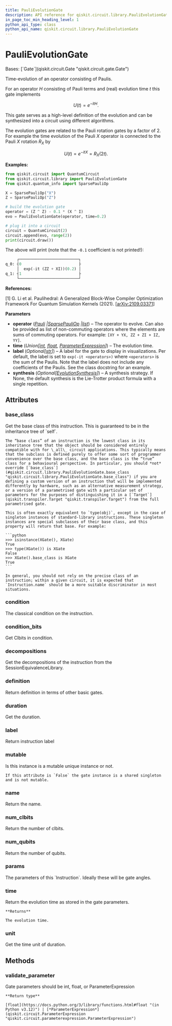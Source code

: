 ```yaml
---
title: PauliEvolutionGate
description: API reference for qiskit.circuit.library.PauliEvolutionGate
in_page_toc_min_heading_level: 1
python_api_type: class
python_api_name: qiskit.circuit.library.PauliEvolutionGate
---
```


# PauliEvolutionGate

<Class id="qiskit.circuit.library.PauliEvolutionGate" github="https://github.com/Qiskit/qiskit/tree/main/qiskit/circuit/library/pauli_evolution.py#L26-L149" signature="qiskit.circuit.library.PauliEvolutionGate(operator, time=1.0, label=None, synthesis=None)">
  Bases: [`Gate`](qiskit.circuit.Gate "qiskit.circuit.gate.Gate")

  Time-evolution of an operator consisting of Paulis.

  For an operator $H$ consisting of Pauli terms and (real) evolution time $t$ this gate implements

$$
U(t) = e^{-itH}.
$$

  This gate serves as a high-level definition of the evolution and can be synthesized into a circuit using different algorithms.

  The evolution gates are related to the Pauli rotation gates by a factor of 2. For example the time evolution of the Pauli $X$ operator is connected to the Pauli $X$ rotation $R_X$ by

$$
U(t) = e^{-itX} = R_X(2t).
$$

  **Examples:**

  ```python
  from qiskit.circuit import QuantumCircuit
  from qiskit.circuit.library import PauliEvolutionGate
  from qiskit.quantum_info import SparsePauliOp

  X = SparsePauliOp("X")
  Z = SparsePauliOp("Z")

  # build the evolution gate
  operator = (Z ^ Z) - 0.1 * (X ^ I)
  evo = PauliEvolutionGate(operator, time=0.2)

  # plug it into a circuit
  circuit = QuantumCircuit(2)
  circuit.append(evo, range(2))
  print(circuit.draw())
  ```

  The above will print (note that the `-0.1` coefficient is not printed!):

  ```python
       ┌──────────────────────────┐
  q_0: ┤0                         ├
       │  exp(-it (ZZ + XI))(0.2) │
  q_1: ┤1                         ├
       └──────────────────────────┘
  ```

  **References:**

  \[1] G. Li et al. Paulihedral: A Generalized Block-Wise Compiler Optimization Framework For Quantum Simulation Kernels (2021). \[[arXiv:2109.03371](https://arxiv.org/abs/2109.03371)]

  **Parameters**

  *   **operator** ([*Pauli*](qiskit.quantum_info.Pauli "qiskit.quantum_info.Pauli")  *|*[*SparsePauliOp*](qiskit.quantum_info.SparsePauliOp "qiskit.quantum_info.SparsePauliOp")  *|*[*list*](https://docs.python.org/3/library/stdtypes.html#list "(in Python v3.12)")) – The operator to evolve. Can also be provided as list of non-commuting operators where the elements are sums of commuting operators. For example: `[XY + YX, ZZ + ZI + IZ, YY]`.
  *   **time** (*Union\[*[*int*](https://docs.python.org/3/library/functions.html#int "(in Python v3.12)")*,* [*float*](https://docs.python.org/3/library/functions.html#float "(in Python v3.12)")*,* [*ParameterExpression*](qiskit.circuit.ParameterExpression "qiskit.circuit.ParameterExpression")*]*) – The evolution time.
  *   **label** (*Optional\[*[*str*](https://docs.python.org/3/library/stdtypes.html#str "(in Python v3.12)")*]*) – A label for the gate to display in visualizations. Per default, the label is set to `exp(-it <operators>)` where `<operators>` is the sum of the Paulis. Note that the label does not include any coefficients of the Paulis. See the class docstring for an example.
  *   **synthesis** (*Optional\[*[*EvolutionSynthesis*](qiskit.synthesis.EvolutionSynthesis "qiskit.synthesis.EvolutionSynthesis")*]*) – A synthesis strategy. If None, the default synthesis is the Lie-Trotter product formula with a single repetition.

  ## Attributes

  ### base\_class

  <Attribute id="qiskit.circuit.library.PauliEvolutionGate.base_class" name="base_class">
    Get the base class of this instruction. This is guaranteed to be in the inheritance tree of `self`.

    The “base class” of an instruction is the lowest class in its inheritance tree that the object should be considered entirely compatible with for \_all\_ circuit applications. This typically means that the subclass is defined purely to offer some sort of programmer convenience over the base class, and the base class is the “true” class for a behavioural perspective. In particular, you should *not* override [`base_class`](#qiskit.circuit.library.PauliEvolutionGate.base_class "qiskit.circuit.library.PauliEvolutionGate.base_class") if you are defining a custom version of an instruction that will be implemented differently by hardware, such as an alternative measurement strategy, or a version of a parametrised gate with a particular set of parameters for the purposes of distinguishing it in a [`Target`](qiskit.transpiler.Target "qiskit.transpiler.Target") from the full parametrised gate.

    This is often exactly equivalent to `type(obj)`, except in the case of singleton instances of standard-library instructions. These singleton instances are special subclasses of their base class, and this property will return that base. For example:

    ```python
    >>> isinstance(XGate(), XGate)
    True
    >>> type(XGate()) is XGate
    False
    >>> XGate().base_class is XGate
    True
    ```

    In general, you should not rely on the precise class of an instruction; within a given circuit, it is expected that `Instruction.name` should be a more suitable discriminator in most situations.
  </Attribute>

  ### condition

  <Attribute id="qiskit.circuit.library.PauliEvolutionGate.condition" name="condition">
    The classical condition on the instruction.
  </Attribute>

  ### condition\_bits

  <Attribute id="qiskit.circuit.library.PauliEvolutionGate.condition_bits" name="condition_bits">
    Get Clbits in condition.
  </Attribute>

  ### decompositions

  <Attribute id="qiskit.circuit.library.PauliEvolutionGate.decompositions" name="decompositions">
    Get the decompositions of the instruction from the SessionEquivalenceLibrary.
  </Attribute>

  ### definition

  <Attribute id="qiskit.circuit.library.PauliEvolutionGate.definition" name="definition">
    Return definition in terms of other basic gates.
  </Attribute>

  ### duration

  <Attribute id="qiskit.circuit.library.PauliEvolutionGate.duration" name="duration">
    Get the duration.
  </Attribute>

  ### label

  <Attribute id="qiskit.circuit.library.PauliEvolutionGate.label" name="label">
    Return instruction label
  </Attribute>

  ### mutable

  <Attribute id="qiskit.circuit.library.PauliEvolutionGate.mutable" name="mutable">
    Is this instance is a mutable unique instance or not.

    If this attribute is `False` the gate instance is a shared singleton and is not mutable.
  </Attribute>

  ### name

  <Attribute id="qiskit.circuit.library.PauliEvolutionGate.name" name="name">
    Return the name.
  </Attribute>

  ### num\_clbits

  <Attribute id="qiskit.circuit.library.PauliEvolutionGate.num_clbits" name="num_clbits">
    Return the number of clbits.
  </Attribute>

  ### num\_qubits

  <Attribute id="qiskit.circuit.library.PauliEvolutionGate.num_qubits" name="num_qubits">
    Return the number of qubits.
  </Attribute>

  ### params

  <Attribute id="qiskit.circuit.library.PauliEvolutionGate.params" name="params">
    The parameters of this `Instruction`. Ideally these will be gate angles.
  </Attribute>

  ### time

  <Attribute id="qiskit.circuit.library.PauliEvolutionGate.time" name="time">
    Return the evolution time as stored in the gate parameters.

    **Returns**

    The evolution time.
  </Attribute>

  ### unit

  <Attribute id="qiskit.circuit.library.PauliEvolutionGate.unit" name="unit">
    Get the time unit of duration.
  </Attribute>

  ## Methods

  ### validate\_parameter

  <Function id="qiskit.circuit.library.PauliEvolutionGate.validate_parameter" name="validate_parameter" github="https://github.com/Qiskit/qiskit/tree/main/qiskit/circuit/library/pauli_evolution.py#L142-L149" signature="validate_parameter(parameter)">
    Gate parameters should be int, float, or ParameterExpression

    **Return type**

    [float](https://docs.python.org/3/library/functions.html#float "(in Python v3.12)") | [*ParameterExpression*](qiskit.circuit.ParameterExpression "qiskit.circuit.parameterexpression.ParameterExpression")
  </Function>
</Class>


